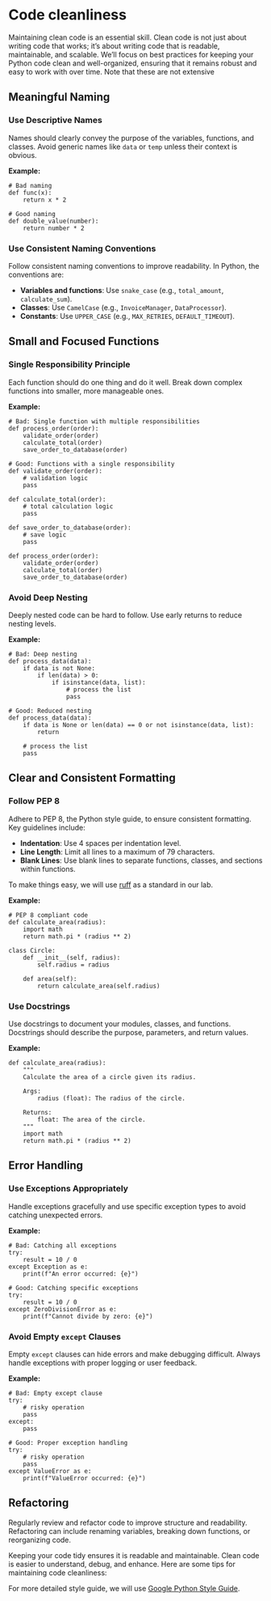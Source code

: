 # Code cleanliness {.unnumbered}

Maintaining clean code is an essential skill. Clean code is not just about writing code that works; it's about writing code that is readable, maintainable, and scalable. We'll focus on best practices for keeping your Python code clean and well-organized, ensuring that it remains robust and easy to work with over time. Note that these are not extensive

## Meaningful Naming

### Use Descriptive Names

Names should clearly convey the purpose of the variables, functions, and classes. Avoid generic names like `data` or `temp` unless their context is obvious.

**Example:**
```.python
# Bad naming
def func(x):
    return x * 2

# Good naming
def double_value(number):
    return number * 2
```

###  Use Consistent Naming Conventions

Follow consistent naming conventions to improve readability. In Python, the conventions are:

- **Variables and functions**: Use `snake_case` (e.g., `total_amount`, `calculate_sum`).
- **Classes**: Use `CamelCase` (e.g., `InvoiceManager`, `DataProcessor`).
- **Constants**: Use `UPPER_CASE` (e.g., `MAX_RETRIES`, `DEFAULT_TIMEOUT`).

## Small and Focused Functions

### Single Responsibility Principle

Each function should do one thing and do it well. Break down complex functions into smaller, more manageable ones.

**Example:**

```.python
# Bad: Single function with multiple responsibilities
def process_order(order):
    validate_order(order)
    calculate_total(order)
    save_order_to_database(order)

# Good: Functions with a single responsibility
def validate_order(order):
    # validation logic
    pass

def calculate_total(order):
    # total calculation logic
    pass

def save_order_to_database(order):
    # save logic
    pass

def process_order(order):
    validate_order(order)
    calculate_total(order)
    save_order_to_database(order)
```

### Avoid Deep Nesting

Deeply nested code can be hard to follow. Use early returns to reduce nesting levels.

**Example:**

```.python
# Bad: Deep nesting
def process_data(data):
    if data is not None:
        if len(data) > 0:
            if isinstance(data, list):
                # process the list
                pass

# Good: Reduced nesting
def process_data(data):
    if data is None or len(data) == 0 or not isinstance(data, list):
        return

    # process the list
    pass
```

## Clear and Consistent Formatting

### Follow PEP 8

Adhere to PEP 8, the Python style guide, to ensure consistent formatting. Key guidelines include:

- **Indentation**: Use 4 spaces per indentation level.
- **Line Length**: Limit all lines to a maximum of 79 characters.
- **Blank Lines**: Use blank lines to separate functions, classes, and sections within functions.

To make things easy, we will use [ruff](https://docs.astral.sh/ruff/) as a standard in our lab.

**Example:**

```.python
# PEP 8 compliant code
def calculate_area(radius):
    import math
    return math.pi * (radius ** 2)

class Circle:
    def __init__(self, radius):
        self.radius = radius

    def area(self):
        return calculate_area(self.radius)
```

### Use Docstrings

Use docstrings to document your modules, classes, and functions. Docstrings should describe the purpose, parameters, and return values.

**Example:**

```.python
def calculate_area(radius):
    """
    Calculate the area of a circle given its radius.

    Args:
        radius (float): The radius of the circle.

    Returns:
        float: The area of the circle.
    """
    import math
    return math.pi * (radius ** 2)
```

## Error Handling

### Use Exceptions Appropriately

Handle exceptions gracefully and use specific exception types to avoid catching unexpected errors.

**Example:**

```.python
# Bad: Catching all exceptions
try:
    result = 10 / 0
except Exception as e:
    print(f"An error occurred: {e}")

# Good: Catching specific exceptions
try:
    result = 10 / 0
except ZeroDivisionError as e:
    print(f"Cannot divide by zero: {e}")
```

### Avoid Empty `except` Clauses

Empty `except` clauses can hide errors and make debugging difficult. Always handle exceptions with proper logging or user feedback.

**Example:**

```.python
# Bad: Empty except clause
try:
    # risky operation
    pass
except:
    pass

# Good: Proper exception handling
try:
    # risky operation
    pass
except ValueError as e:
    print(f"ValueError occurred: {e}")
```

## Refactoring
Regularly review and refactor code to improve structure and readability. Refactoring can include renaming variables, breaking down functions, or reorganizing code.

Keeping your code tidy ensures it is readable and maintainable. Clean code is easier to understand, debug, and enhance. Here are some tips for maintaining code cleanliness:

For more detailed style guide, we will use [Google Python Style Guide](https://google.github.io/styleguide/pyguide.html){target="_blank_"}.